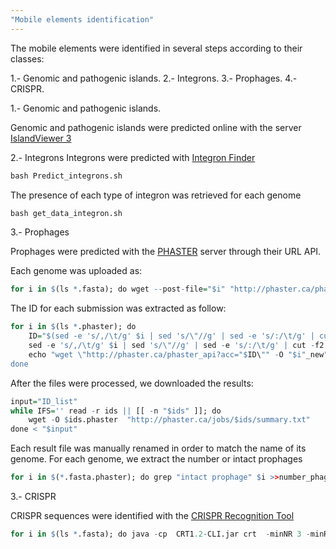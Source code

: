 ---
"Mobile elements identification"
---
The mobile elements were identified in several steps according to their classes:

1.- Genomic and pathogenic islands.
2.- Integrons.
3.- Prophages.
4.- CRISPR.


1.- Genomic and pathogenic islands.

Genomic and pathogenic islands were predicted online with the server [IslandViewer 3](http://www.pathogenomics.sfu.ca/islandviewer/upload/)

2.- Integrons
Integrons were predicted with [Integron Finder](https://github.com/gem-pasteur/Integron_Finder)
  
```{r,eval=FALSE}
bash Predict_integrons.sh
```

The presence of each type of integron was retrieved for each genome
```{r,eval=FALSE}
bash get_data_integron.sh
```

3.- Prophages

Prophages were predicted with the [PHASTER](http://phaster.ca/) server through their URL API.

Each genome was uploaded as:
```{r,eval=FALSE}
for i in $(ls *.fasta); do wget --post-file="$i" "http://phaster.ca/phaster_api" -O $i.phaster; done
```

The ID for each submission was extracted as follow:
```{r,eval=FALSE}
for i in $(ls *.phaster); do
	ID="$(sed -e 's/,/\t/g' $i | sed 's/\"//g' | sed -e 's/:/\t/g' | cut -f2)"
	sed -e 's/,/\t/g' $i | sed 's/\"//g' | sed -e 's/:/\t/g' | cut -f2 >> ID_list
	echo "wget \"http://phaster.ca/phaster_api?acc="$ID\"" -O "$i"_new"
done

```

After the files were processed, we downloaded the results:

```{r,eval=FALSE}
input="ID_list"
while IFS='' read -r ids || [[ -n "$ids" ]]; do
	wget -O $ids.phaster  "http://phaster.ca/jobs/$ids/summary.txt"
done < "$input"

```

Each result file was manually renamed in order to match the name of its genome. For each genome, we extract the number or intact prophages

```{r,eval=FALSE}
for i in $(*.fasta.phaster); do grep "intact prophage" $i >>number_phages; done
```


3.- CRISPR

CRISPR sequences were identified with the [CRISPR Recognition Tool](http://www.room220.com/crt/)
```{r,eval=FALSE}
for i in $(ls *.fasta); do java -cp  CRT1.2-CLI.jar crt  -minNR 3 -minRL 16 $i $i_CRISPR; done
```

